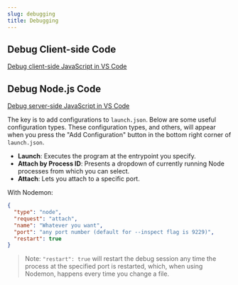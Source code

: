 ```yaml
---
slug: debugging
title: Debugging
---
```


## Debug Client-side Code

[Debug client-side JavaScript in VS Code](https://www.youtube.com/watch?v=AX7uybwukkk)

## Debug Node.js Code

[Debug server-side JavaScript in VS Code](https://www.youtube.com/watch?v=yFtU6_UaOtA)

The key is to add configurations to `launch.json`. Below are some useful configuration types. These configuration types, and others, will appear when you press the "Add Configuration" button in the bottom right corner of `launch.json`.

- **Launch**: Executes the program at the entrypoint you specify.
- **Attach by Process ID**: Presents a dropdown of currently running Node processes from which you can select.
- **Attach**: Lets you attach to a specific port.

With Nodemon:

```json
{
  "type": "node",
  "request": "attach",
  "name": "Whatever you want",
  "port": "any port number (default for --inspect flag is 9229)",
  "restart": true
}
```

> Note: `"restart": true` will restart the debug session any time the process at the specified port is restarted, which, when using Nodemon, happens every time you change a file.
